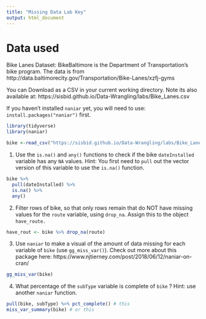 ```yaml
---
title: "Missing Data Lab Key"
output: html_document
---
```


# Data used

Bike Lanes Dataset: BikeBaltimore is the Department of Transportation's bike program. 
The data is from http://data.baltimorecity.gov/Transportation/Bike-Lanes/xzfj-gyms

You can Download as a CSV in your current working directory.  Note its also available at: 	https://sisbid.github.io/Data-Wrangling/labs/Bike_Lanes.csv 


If you haven't installed  `naniar` yet, you will need to use: `install.packages("naniar")` first. 

```r
library(tidyverse)
library(naniar)

bike <-read_csv("https://sisbid.github.io/Data-Wrangling/labs/Bike_Lanes.csv")

```


1.  Use the `is.na()`  and `any()` functions to check if the bike `dateInstalled` variable has any `NA` values. 
Hint: You first need to `pull` out the vector version of this variable to use the `is.na()` function.

```r
bike %>%
  pull(dateInstalled) %>%
  is.na() %>%
  any()
```



2.  Filter rows of bike, so that only rows remain that do NOT have missing values for the `route` variable,  using `drop_na`. Assign this to the object `have_route.`

```r
have_rout <- bike %>% drop_na(route)
```

3.  Use `naniar` to make a visual of the amount of data missing for each variable of `bike` (use `gg_miss_var()`). Check out more about this package here: https://www.njtierney.com/post/2018/06/12/naniar-on-cran/

```r
gg_miss_var(bike)
```


4. What percentage of the `subType` variable is complete of `bike` ? Hint: use another `naniar` function.
 
```r
pull(bike, subType) %>% pct_complete() # this
miss_var_summary(bike) # or this
```
